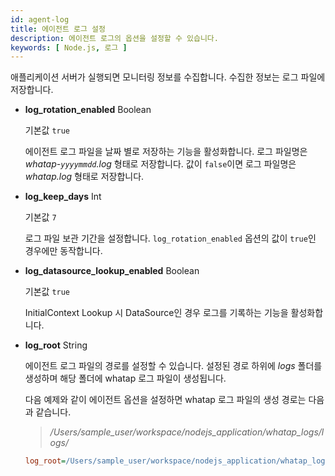 ```yaml
---
id: agent-log
title: 에이전트 로그 설정
description: 에이전트 로그의 옵션을 설정할 수 있습니다.
keywords: [ Node.js, 로그 ]
---
```


애플리케이션 서버가 실행되면 모니터링 정보를 수집합니다. 수집한 정보는 로그 파일에 저장합니다.

* **log_rotation_enabled** <span class='type'>Boolean</span>

  기본값 `true`

  에이전트 로그 파일을 날짜 별로 저장하는 기능을 활성화합니다. 로그 파일명은 *whatap-`yyyymmdd`.log* 형태로 저장합니다. 값이 `false`이면 로그 파일명은 *whatap.log* 형태로 저장합니다.

* **log_keep_days** <span class='type'>Int</span>

  기본값 `7`

  로그 파일 보관 기간을 설정합니다. `log_rotation_enabled` 옵션의 값이 `true`인 경우에만 동작합니다.

* **log_datasource_lookup_enabled** <span class='type'>Boolean</span>

  기본값 `true`

  InitialContext Lookup 시 DataSource인 경우 로그를 기록하는 기능을 활성화합니다.

* **log_root** <span class='type'>String</span>

  에이전트 로그 파일의 경로를 설정할 수 있습니다. 설정된 경로 하위에 *logs* 폴더를 생성하며 해당 폴더에 whatap 로그 파일이 생성됩니다.

  다음 예제와 같이 에이전트 옵션을 설정하면 whatap 로그 파일의 생성 경로는 다음과 같습니다.

  > <em>/Users/sample_user/workspace/nodejs_application/whatap_logs/logs/</em>

  ```ini title="whatap.conf"
  log_root=/Users/sample_user/workspace/nodejs_application/whatap_logs/
  ```